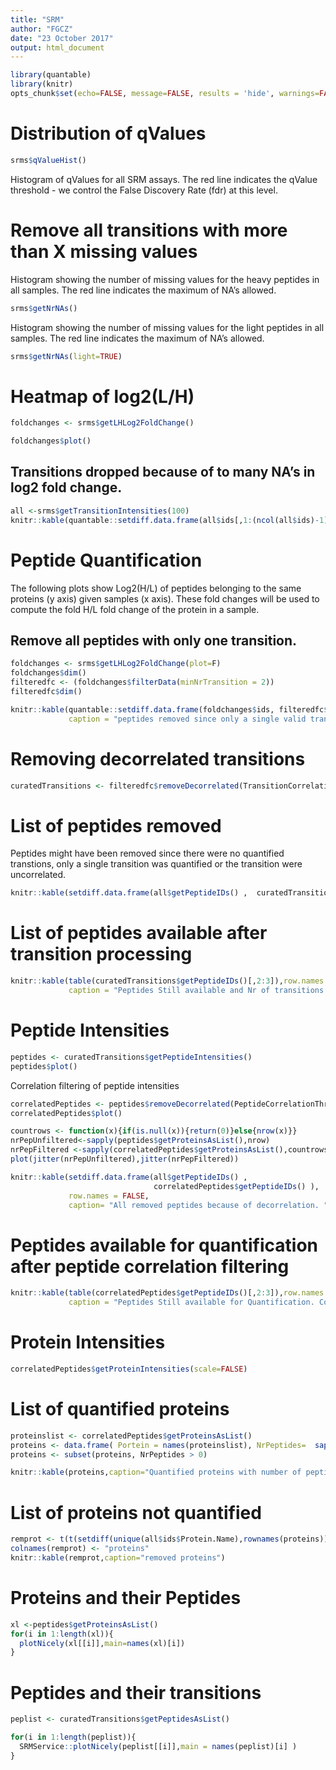```yaml
---
title: "SRM"
author: "FGCZ"
date: "23 October 2017"
output: html_document
---
```



```r
library(quantable)
library(knitr)
opts_chunk$set(echo=FALSE, message=FALSE, results = 'hide', warnings=FALSE)

```



# Distribution of qValues

```r
srms$qValueHist()
```

Histogram of qValues for all SRM assays. The red line indicates the qValue threshold - we control the False Discovery Rate (fdr) at this level. 



# Remove all transitions with more than X missing values

Histogram showing the number of missing values for the heavy peptides in all samples.
The red line indicates the maximum of NA's allowed.


```r
srms$getNrNAs()
```

Histogram showing the number of missing values for the light peptides in all samples.
The red line indicates the maximum of NA's allowed.



```r
srms$getNrNAs(light=TRUE)

```


# Heatmap of log2(L/H)

```r
foldchanges <- srms$getLHLog2FoldChange()
```

```r
foldchanges$plot()
```

## Transitions dropped because of to many NA's in log2 fold change.

```r
all <-srms$getTransitionIntensities(100)
knitr::kable(quantable::setdiff.data.frame(all$ids[,1:(ncol(all$ids)-1)], foldchanges$ids), row.names=FALSE, caption="removed transitions (to many NA's)")

``` 


# Peptide Quantification

The following plots show Log2(H/L) of peptides belonging to the same proteins (y axis) given samples (x axis).
These fold changes will be used to compute the fold H/L fold change of the protein in a sample.

## Remove all peptides with only one transition.


```r
foldchanges <- srms$getLHLog2FoldChange(plot=F)
foldchanges$dim()
filteredfc <- (foldchanges$filterData(minNrTransition = 2))
filteredfc$dim()

```

```r
knitr::kable(quantable::setdiff.data.frame(foldchanges$ids, filteredfc$ids),row.names = FALSE,
             caption = "peptides removed since only a single valid transition")
```


\newpage

# Removing decorrelated transitions

```r

curatedTransitions <- filteredfc$removeDecorrelated(TransitionCorrelationThreshold)
```

\newpage

# List of peptides removed

Peptides might have been removed since there were no quantified transtions, only a single transition was quantified or  the transition were uncorrelated.

```r
knitr::kable(setdiff.data.frame(all$getPeptideIDs() ,  curatedTransitions$getPeptideIDs() ), row.names = FALSE, caption= "All removed peptides. ")

```

\newpage

# List of peptides available after transition processing

```r
knitr::kable(table(curatedTransitions$getPeptideIDs()[,2:3]),row.names = TRUE,
             caption = "Peptides Still available and Nr of transitions per peptide. Columns charge state.")
```

# Peptide Intensities

```r
peptides <- curatedTransitions$getPeptideIntensities()
peptides$plot()
```

Correlation filtering of peptide intensities

```r
correlatedPeptides <- peptides$removeDecorrelated(PeptideCorrelationThreshold)
correlatedPeptides$plot()
```

```r
countrows <- function(x){if(is.null(x)){return(0)}else{nrow(x)}}
nrPepUnfiltered<-sapply(peptides$getProteinsAsList(),nrow)
nrPepFiltered <-sapply(correlatedPeptides$getProteinsAsList(),countrows)
plot(jitter(nrPepUnfiltered),jitter(nrPepFiltered))

```


```r
knitr::kable(setdiff.data.frame(all$getPeptideIDs() ,
                                correlatedPeptides$getPeptideIDs() ),
             row.names = FALSE,
             caption= "All removed peptides because of decorrelation. ")
```

# Peptides available for quantification after peptide correlation filtering

```r
knitr::kable(table(correlatedPeptides$getPeptideIDs()[,2:3]),row.names = TRUE,
             caption = "Peptides Still available for Quantification. Columns charge state.")
```

# Protein Intensities

```r
correlatedPeptides$getProteinIntensities(scale=FALSE)
```


\newpage

# List of quantified proteins

```r
proteinslist <- correlatedPeptides$getProteinsAsList()
proteins <- data.frame( Portein = names(proteinslist), NrPeptides=  sapply(proteinslist, countrows))
proteins <- subset(proteins, NrPeptides > 0)

knitr::kable(proteins,caption="Quantified proteins with number of peptides used for quantification", row.names = FALSE)

```

\newpage

# List of proteins not quantified

```r
remprot <- t(t(setdiff(unique(all$ids$Protein.Name),rownames(proteins))))
colnames(remprot) <- "proteins"
knitr::kable(remprot,caption="removed proteins")

```


\newpage

# Proteins and their Peptides

```r

xl <-peptides$getProteinsAsList()
for(i in 1:length(xl)){
  plotNicely(xl[[i]],main=names(xl)[i])
}
```

\newpage


# Peptides and their transitions


```r
peplist <- curatedTransitions$getPeptidesAsList()

for(i in 1:length(peplist)){
  SRMService::plotNicely(peplist[[i]],main = names(peplist)[i] )  
}


```



